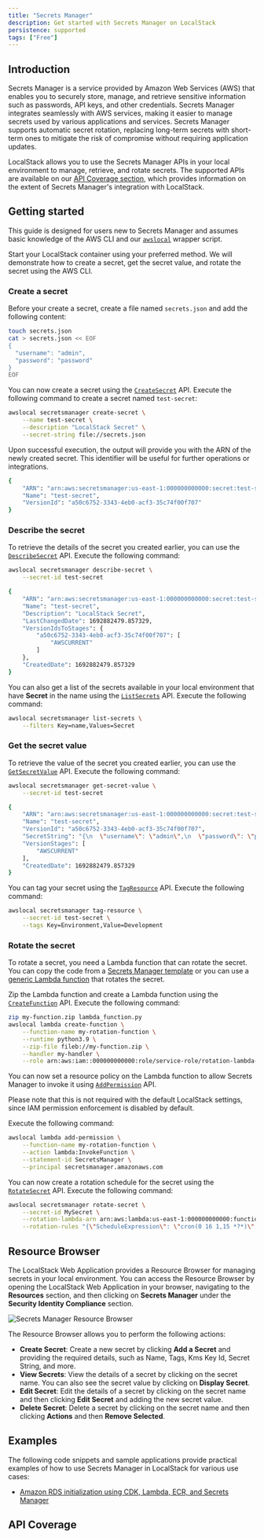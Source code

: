 ```yaml
---
title: "Secrets Manager"
description: Get started with Secrets Manager on LocalStack
persistence: supported
tags: ["Free"]
---
```



## Introduction

Secrets Manager is a service provided by Amazon Web Services (AWS) that enables you to securely store, manage, and retrieve sensitive information such as passwords, API keys, and other credentials.
Secrets Manager integrates seamlessly with AWS services, making it easier to manage secrets used by various applications and services.
Secrets Manager supports automatic secret rotation, replacing long-term secrets with short-term ones to mitigate the risk of compromise without requiring application updates.

LocalStack allows you to use the Secrets Manager APIs in your local environment to manage, retrieve, and rotate secrets.
The supported APIs are available on our [API Coverage section](#api-coverage), which provides information on the extent of Secrets Manager's integration with LocalStack.

## Getting started

This guide is designed for users new to Secrets Manager and assumes basic knowledge of the AWS CLI and our [`awslocal`](https://github.com/localstack/awscli-local) wrapper script.

Start your LocalStack container using your preferred method.
We will demonstrate how to create a secret, get the secret value, and rotate the secret using the AWS CLI.

### Create a secret

Before your create a secret, create a file named `secrets.json` and add the following content:

```bash
touch secrets.json
cat > secrets.json << EOF
{
  "username": "admin",
  "password": "password"
}
EOF
```

You can now create a secret using the [`CreateSecret`](https://docs.aws.amazon.com/secretsmanager/latest/apireference/API_CreateSecret.html) API.
Execute the following command to create a secret named `test-secret`:

```bash
awslocal secretsmanager create-secret \
    --name test-secret \
    --description "LocalStack Secret" \
    --secret-string file://secrets.json
```

Upon successful execution, the output will provide you with the ARN of the newly created secret.
This identifier will be useful for further operations or integrations.

```bash title="Output"
{
    "ARN": "arn:aws:secretsmanager:us-east-1:000000000000:secret:test-secret-pyfjVP",
    "Name": "test-secret",
    "VersionId": "a50c6752-3343-4eb0-acf3-35c74f00f707"
}
```

### Describe the secret

To retrieve the details of the secret you created earlier, you can use the [`DescribeSecret`](https://docs.aws.amazon.com/secretsmanager/latest/apireference/API_DescribeSecret.html) API.
Execute the following command:

```bash
awslocal secretsmanager describe-secret \
    --secret-id test-secret
```

```bash title="Output"
{
    "ARN": "arn:aws:secretsmanager:us-east-1:000000000000:secret:test-secret-pyfjVP",
    "Name": "test-secret",
    "Description": "LocalStack Secret",
    "LastChangedDate": 1692882479.857329,
    "VersionIdsToStages": {
        "a50c6752-3343-4eb0-acf3-35c74f00f707": [
            "AWSCURRENT"
        ]
    },
    "CreatedDate": 1692882479.857329
}
```

You can also get a list of the secrets available in your local environment that have **Secret** in the name using the [`ListSecrets`](https://docs.aws.amazon.com/secretsmanager/latest/apireference/API_ListSecrets.html) API.
Execute the following command:

```bash
awslocal secretsmanager list-secrets \
    --filters Key=name,Values=Secret
```

### Get the secret value

To retrieve the value of the secret you created earlier, you can use the [`GetSecretValue`](https://docs.aws.amazon.com/secretsmanager/latest/apireference/API_GetSecretValue.html) API.
Execute the following command:

```bash
awslocal secretsmanager get-secret-value \
    --secret-id test-secret
```

```bash title="Output"
{
    "ARN": "arn:aws:secretsmanager:us-east-1:000000000000:secret:test-secret-pyfjVP",
    "Name": "test-secret",
    "VersionId": "a50c6752-3343-4eb0-acf3-35c74f00f707",
    "SecretString": "{\n  \"username\": \"admin\",\n  \"password\": \"password\"\n}\n",
    "VersionStages": [
        "AWSCURRENT"
    ],
    "CreatedDate": 1692882479.857329
}
```

You can tag your secret using the [`TagResource`](https://docs.aws.amazon.com/secretsmanager/latest/apireference/API_TagResource.html) API.
Execute the following command:

```bash
awslocal secretsmanager tag-resource \
    --secret-id test-secret \
    --tags Key=Environment,Value=Development
```

### Rotate the secret

To rotate a secret, you need a Lambda function that can rotate the secret.
You can copy the code from a [Secrets Manager template](https://docs.aws.amazon.com/secretsmanager/latest/userguide/reference_available-rotation-templates.html) or you can use a [generic Lambda function](https://github.com/aws-samples/aws-secrets-manager-rotation-lambdas/blob/master/SecretsManagerRotationTemplate/lambda_function.py) that rotates the secret.

Zip the Lambda function and create a Lambda function using the [`CreateFunction`](https://docs.aws.amazon.com/lambda/latest/dg/API_CreateFunction.html) API.
Execute the following command:

```bash
zip my-function.zip lambda_function.py
awslocal lambda create-function \
    --function-name my-rotation-function \
    --runtime python3.9 \
    --zip-file fileb://my-function.zip \
    --handler my-handler \
    --role arn:aws:iam::000000000000:role/service-role/rotation-lambda-role
```

You can now set a resource policy on the Lambda function to allow Secrets Manager to invoke it using [`AddPermission`](https://docs.aws.amazon.com/lambda/latest/dg/API_AddPermission.html) API.

Please note that this is not required with the default LocalStack settings, since IAM permission enforcement is disabled by default.

Execute the following command:

```bash
awslocal lambda add-permission \
    --function-name my-rotation-function \
    --action lambda:InvokeFunction \
    --statement-id SecretsManager \
    --principal secretsmanager.amazonaws.com
```

You can now create a rotation schedule for the secret using the [`RotateSecret`](https://docs.aws.amazon.com/secretsmanager/latest/apireference/API_RotateSecret.html) API.
Execute the following command:

```bash
awslocal secretsmanager rotate-secret \
    --secret-id MySecret \
    --rotation-lambda-arn arn:aws:lambda:us-east-1:000000000000:function:my-rotation-function \
    --rotation-rules "{\"ScheduleExpression\": \"cron(0 16 1,15 *?*)\", \"Duration\": \"2h\"}"
```

## Resource Browser

The LocalStack Web Application provides a Resource Browser for managing secrets in your local environment.
You can access the Resource Browser by opening the LocalStack Web Application in your browser, navigating to the **Resources** section, and then clicking on **Secrets Manager** under the **Security Identity Compliance** section.

![Secrets Manager Resource Browser](/images/aws/secrets-manager-resource-browser.png)

The Resource Browser allows you to perform the following actions:

- **Create Secret**: Create a new secret by clicking **Add a Secret** and providing the required details, such as Name, Tags, Kms Key Id, Secret String, and more.
- **View Secrets**: View the details of a secret by clicking on the secret name.
  You can also see the secret value by clicking on **Display Secret**.
- **Edit Secret**: Edit the details of a secret by clicking on the secret name and then clicking **Edit Secret** and adding the new secret value.
- **Delete Secret**: Delete a secret by clicking on the secret name and then clicking **Actions** and then **Remove Selected**.

## Examples

The following code snippets and sample applications provide practical examples of how to use Secrets Manager in LocalStack for various use cases:

- [Amazon RDS initialization using CDK, Lambda, ECR, and Secrets Manager](https://github.com/localstack/amazon-rds-init-cdk)

## API Coverage

<FeatureCoverage service="secretsmanager" client:load />
